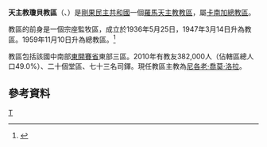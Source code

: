 {{Infobox Roman Catholic diocese
|Roman Catholic Diocese of = 天主教瓊貝教區
|Latin name of diocese = Dioecesis Tshumbeensis
|image =
|caption =
|location = [[剛果民主共和國|剛果民主共和國]]
|territory =
|population = 382,000
|rite = 拉丁禮
|patron =
|province = 卡南加
|established = 1936年
|cathedral =
|co-cathedral =
|leadership = 主教
|website =
|教宗 =
|metropolitan =
|ordinary =尼各老·喬莫·洛拉
|coadjutor bishop =
|auxiliary =
}}

'''天主教瓊貝教區'''（{{lang-la|Dioecesis Tshumbeensis}}、{{lang-fr|Diocèse de Tshumbe}}）是[[剛果民主共和國|剛果民主共和國]]一個[[羅馬天主教|羅馬天主教]][[教區|教區]]，屬[[天主教卡南加總教區|卡南加總教區]]。

教區的前身是一個宗座監牧區，成立於1936年5月25日，1947年3月14日升為教區。1959年11月10日升為總教區。<ref name="dio">{{cite journal
|journal=[[宗座公報|宗座公報]]
|publisher=梵蒂岡出版社
|date=1960年
|volume=52
|title=Cum parvulum
|page=372
|url=http://www.vatican.va/archive/aas/documents/AAS%2052%20%5B1960%5D%20-%20ocr.pdf
|access-date=2014-01-08
|archive-date=2016-04-09
|archive-url=https://web.archive.org/web/20160409030818/http://www.vatican.va/archive/aas/documents/AAS%2052%20%5B1960%5D%20-%20ocr.pdf
|dead-url=no
}}</ref>

教區包括該國中南部[[東開賽省|東開賽省]]東部三區。2010年有教友382,000人（佔轄區總人口49.0%）、二十個堂區、七十三名司鐸。現任教區主教為[[尼各老·喬莫·洛拉|尼各老·喬莫·洛拉]]。

==參考資料==
{{reflist}}
{{剛果民主共和國天主教教區}}
[[Category:剛果民主共和國天主教教區|T]]